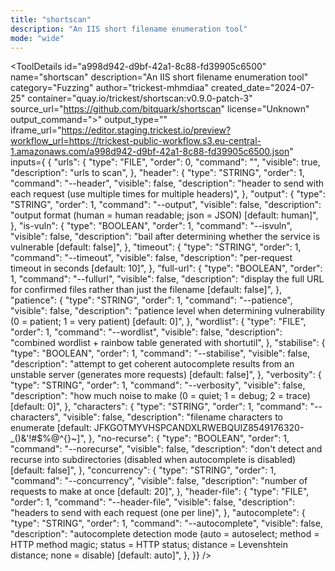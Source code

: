 ```yaml
---
title: "shortscan"
description: "An IIS short filename enumeration tool"
mode: "wide"
---
```



<ToolDetails
  id="a998d942-d9bf-42a1-8c88-fd39905c6500"
  name="shortscan"
  description="An IIS short filename enumeration tool"
  category="Fuzzing"
  author="trickest-mhmdiaa"
  created_date="2024-07-25"
  container="quay.io/trickest/shortscan:v0.9.0-patch-3"
  source_url="https://github.com/bitquark/shortscan"
  license="Unknown"
  output_command=">"
  output_type=""
  iframe_url="https://editor.staging.trickest.io/preview?workflow_url=https://trickest-public-workflow.s3.eu-central-1.amazonaws.com/a998d942-d9bf-42a1-8c88-fd39905c6500.json"
  inputs={ {
  "urls": {
    "type": "FILE",
    "order": 0,
    "command": "",
    "visible": true,
    "description": "urls to scan",
  },
  "header": {
    "type": "STRING",
    "order": 1,
    "command": "--header",
    "visible": false,
    "description": "header to send with each request (use multiple times for multiple headers)",
  },
  "output": {
    "type": "STRING",
    "order": 1,
    "command": "--output",
    "visible": false,
    "description": "output format (human = human readable; json = JSON) [default: human]",
  },
  "is-vuln": {
    "type": "BOOLEAN",
    "order": 1,
    "command": "--isvuln",
    "visible": false,
    "description": "bail after determining whether the service is vulnerable [default: false]",
  },
  "timeout": {
    "type": "STRING",
    "order": 1,
    "command": "--timeout",
    "visible": false,
    "description": "per-request timeout in seconds [default: 10]",
  },
  "full-url": {
    "type": "BOOLEAN",
    "order": 1,
    "command": "--fullurl",
    "visible": false,
    "description": "display the full URL for confirmed files rather than just the filename [default: false]",
  },
  "patience": {
    "type": "STRING",
    "order": 1,
    "command": "--patience",
    "visible": false,
    "description": "patience level when determining vulnerability (0 = patient; 1 = very patient) [default: 0]",
  },
  "wordlist": {
    "type": "FILE",
    "order": 1,
    "command": "--wordlist",
    "visible": false,
    "description": "combined wordlist + rainbow table generated with shortutil",
  },
  "stabilise": {
    "type": "BOOLEAN",
    "order": 1,
    "command": "--stabilise",
    "visible": false,
    "description": "attempt to get coherent autocomplete results from an unstable server (generates more requests) [default: false]",
  },
  "verbosity": {
    "type": "STRING",
    "order": 1,
    "command": "--verbosity",
    "visible": false,
    "description": "how much noise to make (0 = quiet; 1 = debug; 2 = trace) [default: 0]",
  },
  "characters": {
    "type": "STRING",
    "order": 1,
    "command": "--characters",
    "visible": false,
    "description": "filename characters to enumerate [default: JFKGOTMYVHSPCANDXLRWEBQUIZ8549176320-_()&'!#$%@^{}~]",
  },
  "no-recurse": {
    "type": "BOOLEAN",
    "order": 1,
    "command": "--norecurse",
    "visible": false,
    "description": "don't detect and recurse into subdirectories (disabled when autocomplete is disabled) [default: false]",
  },
  "concurrency": {
    "type": "STRING",
    "order": 1,
    "command": "--concurrency",
    "visible": false,
    "description": "number of requests to make at once [default: 20]",
  },
  "header-file": {
    "type": "FILE",
    "order": 1,
    "command": "--header-file",
    "visible": false,
    "description": "headers to send with each request (one per line)",
  },
  "autocomplete": {
    "type": "STRING",
    "order": 1,
    "command": "--autocomplete",
    "visible": false,
    "description": "autocomplete detection mode (auto = autoselect; method = HTTP method magic; status = HTTP status; distance = Levenshtein distance; none = disable) [default: auto]",
  },
}}
/>